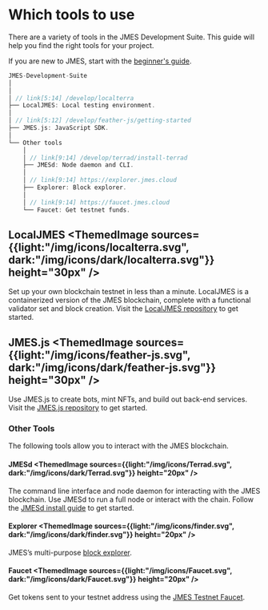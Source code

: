 
# Which tools to use

There are a variety of tools in the JMES Development Suite. This guide will help you find the right tools for your project.

If you are new to JMES, start with the [beginner's guide](./get-started.mdx).

```rust
JMES-Development-Suite
│
│
│ // link[5:14] /develop/localterra
├── LocalJMES: Local testing environment.
│
│ // link[5:12] /develop/feather-js/getting-started
├── JMES.js: JavaScript SDK.
│
└── Other tools
    │
    │ // link[9:14] /develop/terrad/install-terrad
    ├── JMESd: Node daemon and CLI.
    │
    │ // link[9:14] https://explorer.jmes.cloud
    ├── Explorer: Block explorer.
    │
    │ // link[9:14] https://faucet.jmes.cloud
    └── Faucet: Get testnet funds.
```

## LocalJMES <ThemedImage sources={{light:"/img/icons/localterra.svg", dark:"/img/icons/dark/localterra.svg"}} height="30px" />

Set up your own blockchain testnet in less than a minute. LocalJMES is a containerized version of the JMES blockchain, complete with a functional validator set and block creation. Visit the [LocalJMES repository](https://github.com/jmesworld/jmes.js) to get started.


## JMES.js <ThemedImage sources={{light:"/img/icons/feather-js.svg", dark:"/img/icons/dark/feather-js.svg"}} height="30px" />

Use JMES.js to create bots, mint NFTs, and build out back-end services. Visit the [JMES.js repository](https://github.com/jmesworld/jmes.js) to get started.


### Other Tools

The following tools allow you to interact with the JMES blockchain.

#### JMESd <ThemedImage sources={{light:"/img/icons/Terrad.svg", dark:"/img/icons/dark/Terrad.svg"}} height="20px" />

The command line interface and node daemon for interacting with the JMES blockchain. Use JMESd to run a full node or interact with the chain. Follow the [JMESd install guide](./terrad/install-terrad.mdx) to get started.

#### Explorer <ThemedImage sources={{light:"/img/icons/finder.svg", dark:"/img/icons/dark/finder.svg"}} height="20px" />

JMES’s multi-purpose [block explorer](http://explorer.jmes.cloud/).

#### Faucet <ThemedImage sources={{light:"/img/icons/Faucet.svg", dark:"/img/icons/dark/Faucet.svg"}} height="20px" />

Get tokens sent to your testnet address using the [JMES Testnet Faucet](http://faucet.jmes.cloud).

